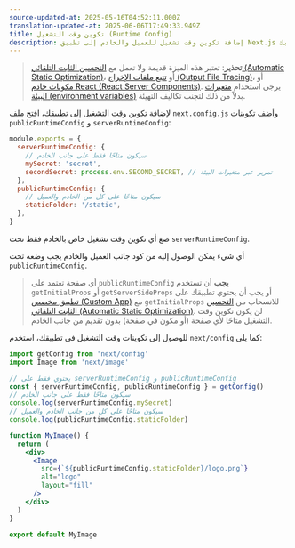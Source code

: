 ```yaml
---
source-updated-at: 2025-05-16T04:52:11.000Z
translation-updated-at: 2025-06-06T17:49:33.949Z
title: تكوين وقت التشغيل (Runtime Config)
description: إضافة تكوين وقت تشغيل للعميل والخادم إلى تطبيق Next.js الخاص بك.
---
```


> **تحذير**: تعتبر هذه الميزة قديمة ولا تعمل مع [التحسين الثابت التلقائي (Automatic Static Optimization)](/docs/pages/building-your-application/rendering/automatic-static-optimization)، أو [تتبع ملفات الإخراج (Output File Tracing)](/docs/pages/api-reference/next-config-js/output#automatically-copying-traced-files)، أو [مكونات خادم React (React Server Components)](/docs/app/building-your-application/rendering/server-components). يرجى استخدام [متغيرات البيئة (environment variables)](/docs/pages/building-your-application/configuring/environment-variables) بدلاً من ذلك لتجنب تكاليف التهيئة.

لإضافة تكوين وقت التشغيل إلى تطبيقك، افتح ملف `next.config.js` وأضف تكوينات `publicRuntimeConfig` و `serverRuntimeConfig`:

```js filename="next.config.js"
module.exports = {
  serverRuntimeConfig: {
    // سيكون متاحًا فقط على جانب الخادم
    mySecret: 'secret',
    secondSecret: process.env.SECOND_SECRET, // تمرير عبر متغيرات البيئة
  },
  publicRuntimeConfig: {
    // سيكون متاحًا على كل من الخادم والعميل
    staticFolder: '/static',
  },
}
```

ضع أي تكوين وقت تشغيل خاص بالخادم فقط تحت `serverRuntimeConfig`.

أي شيء يمكن الوصول إليه من كود جانب العميل والخادم يجب وضعه تحت `publicRuntimeConfig`.

> أي صفحة تعتمد على `publicRuntimeConfig` **يجب** أن تستخدم `getInitialProps` أو `getServerSideProps` أو يجب أن يحتوي تطبيقك على [تطبيق مخصص (Custom App)](/docs/pages/building-your-application/routing/custom-app) مع `getInitialProps` للانسحاب من [التحسين الثابت التلقائي (Automatic Static Optimization)](/docs/pages/building-your-application/rendering/automatic-static-optimization). لن يكون تكوين وقت التشغيل متاحًا لأي صفحة (أو مكون في صفحة) بدون تقديم من جانب الخادم.

للوصول إلى تكوينات وقت التشغيل في تطبيقك، استخدم `next/config` كما يلي:

```jsx
import getConfig from 'next/config'
import Image from 'next/image'

// يحتوي فقط على serverRuntimeConfig و publicRuntimeConfig
const { serverRuntimeConfig, publicRuntimeConfig } = getConfig()
// سيكون متاحًا فقط على جانب الخادم
console.log(serverRuntimeConfig.mySecret)
// سيكون متاحًا على كل من جانب الخادم والعميل
console.log(publicRuntimeConfig.staticFolder)

function MyImage() {
  return (
    <div>
      <Image
        src={`${publicRuntimeConfig.staticFolder}/logo.png`}
        alt="logo"
        layout="fill"
      />
    </div>
  )
}

export default MyImage
```